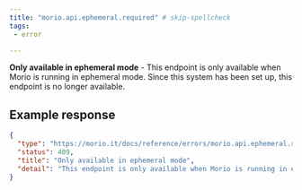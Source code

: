```yaml
---
title: "morio.api.ephemeral.required" # skip-spellcheck
tags:
 - error

---
```

<!-- MORIO_AUTO_GENERATED_CONTENT_STARTS - Manual changes made below will be overwritten skip-spellcheck -->
__Only available in ephemeral mode__ - This endpoint is only available when Morio is running in ephemeral mode. Since this system has been set up, this endpoint is no longer available.
<!-- MORIO_AUTO_GENERATED_CONTENT_ENDS - Manual changes made above will be overwritten skip-spellcheck -->


<!-- MORIO_AUTO_GENERATED_CONTENT_STARTS - Manual changes made below will be overwritten skip-spellcheck -->
## Example response

```json
{
  "type": "https://morio.it/docs/reference/errors/morio.api.ephemeral.required",
  "status": 409,
  "title": "Only available in ephemeral mode",
  "detail": "This endpoint is only available when Morio is running in ephemeral mode. Since this system has been set up, this endpoint is no longer available."
}
```
<!-- MORIO_AUTO_GENERATED_CONTENT_ENDS - Manual changes made above will be overwritten skip-spellcheck -->
